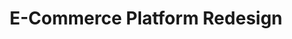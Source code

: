 ---
# src/content/portfolio/ecommerce-platform.mdx
title: "E-Commerce Platform Redesign"
description: "Complete redesign of an online shopping platform"
publishDate: 2024-02-01
order: 1
client: "ShopMax Inc."
projectUrl: "https://shopmax.example.com"
technologies: ["Next.js", "Stripe", "PostgreSQL", "Tailwind CSS"]
category: "E-Commerce"
# featuredImage:
#   src: "/images/portfolio/shopmax.jpg"
#   alt: "ShopMax platform screenshot"
---